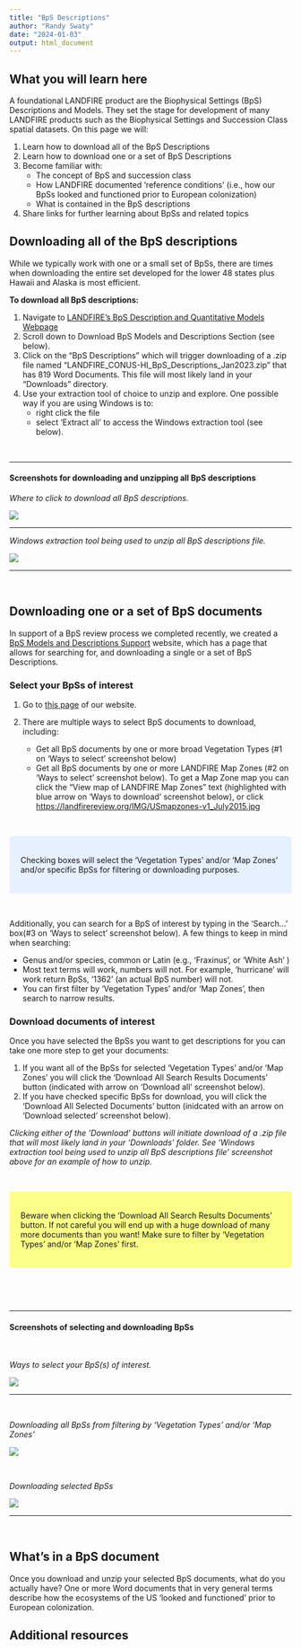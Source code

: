 ```yaml
---
title: "BpS Descriptions"
author: "Randy Swaty"
date: "2024-01-03"
output: html_document
---
```


## What you will learn here

A foundational LANDFIRE product are the Biophysical Settings (BpS) Descriptions and Models. They set the stage for development of many LANDFIRE products such as the Biophysical Settings and Succession Class spatial datasets. On this page we will:

1.  Learn how to download all of the BpS Descriptions
2.  Learn how to download one or a set of BpS Descriptions
3.  Become familiar with:
    -   The concept of BpS and succession class
    -   How LANDFIRE documented 'reference conditions' (i.e., how our BpSs looked and functioned prior to European colonization)
    -   What is contained in the BpS descriptions
4.  Share links for further learning about BpSs and related topics

## Downloading all of the BpS descriptions

While we typically work with one or a small set of BpSs, there are times when downloading the entire set developed for the lower 48 states plus Hawaii and Alaska is most efficient.

**To download all BpS descriptions:**

1.  Navigate to [LANDFIRE's BpS Description and Quantitative Models Webpage](shttps://landfire.gov/bps-models.php){target="blank"}
2.  Scroll down to Download BpS Models and Descriptions Section (see below).
3.  Click on the "BpS Descriptions" which will trigger downloading of a .zip file named "LANDFIRE_CONUS-HI_BpS_Descriptions_Jan2023.zip" that has 819 Word Documents. This file will most likely land in your "Downloads" directory.
4.  Use your extraction tool of choice to unzip and explore. One possible way if you are using Windows is to:
    -   right click the file
    -   select 'Extract all' to access the Windows extraction tool (see below).

<br>

***

#### Screenshots for downloading and unzipping all BpS descriptions

*Where to click to download all BpS descriptions.*



![](images/bps_descriptions/download_descriptions_all.png){fig-alt="\"Screenshot of where on https://landfire.gov/bps-models.php you click to download all of the BpS descriptions."}

------------------------------------------------------------------------

*Windows extraction tool being used to unzip all BpS descriptions file.*



![](images/bps_descriptions/zip_click.png){fig-alt="Windows extraction tool being used to unzip all BpS descriptions file."}

------------------------------------------------------------------------

<br>

## Downloading one or a set of BpS documents

In support of a BpS review process we completed recently, we created a [BpS Models and Descriptions Support](https://landfirereview.org/){target="blank"} website, which has a page that allows for searching for, and downloading a single or a set of BpS Descriptions.

### Select your BpSs of interest

1.  Go to [this page](https://landfirereview.org/search.php){target="blank"} of our website.

2.  There are multiple ways to select BpS documents to download, including:

    -   Get all BpS documents by one or more broad Vegetation Types (#1 on 'Ways to select' screenshot below)
    -   Get all BpS documents by one or more LANDFIRE Map Zones (#2 on 'Ways to select' screenshot below). To get a Map Zone map you can click the "View map of LANDFIRE Map Zones" text (highlighted with blue arrow on 'Ways to download' screenshot below), or click [https://landfirereview.org/IMG/USmapzones-v1_July2015.jpg](here.){target="blank"}

<br>

```{=html}
<style>
div.blue {background-color:#e6f0ff; border-radius: 5px; padding: 20px;}
</style>
```
::: blue
Checking boxes will select the 'Vegetation Types' and/or 'Map Zones' and/or specific BpSs for filtering or downloading purposes.
:::

<br>

Additionally, you can search for a BpS of interest by typing in the 'Search...' box(#3 on 'Ways to select' screenshot below). A few things to keep in mind when searching:

-   Genus and/or species, common or Latin (e.g., 'Fraxinus', or 'White Ash' )
-   Most text terms will work, numbers will not. For example, 'hurricane' will work return BpSs, '1362' (an actual BpS number) will not.
-   You can first filter by 'Vegetation Types' and/or 'Map Zones', then search to narrow results.

### Download documents of interest

Once you have selected the BpSs you want to get descriptions for you can take one more step to get your documents:

1.  If you want all of the BpSs for selected 'Vegetation Types' and/or 'Map Zones' you will click the 'Download All Search Results Documents' button (indicated with arrow on 'Download all' screenshot below).
2.  If you have checked specific BpSs for download, you will click the 'Download All Selected Documents' button (inidcated with an arrow on 'Download selected' screenshot below).

*Clicking either of the 'Download' buttons will initiate download of a .zip file that will most likely land in your 'Downloads' folder. See 'Windows extraction tool being used to unzip all BpS descriptions file' screenshot above for an example of how to unzip.*

<br>

```{=html}
<style>
div.yellow {background-color:#fbff87; border-radius: 5px; padding: 20px;}
</style>
```
::: yellow
Beware when clicking the 'Download All Search Results Documents' button. If not careful you will end up with a huge download of many more documents than you want! Make sure to filter by 'Vegetation Types' and/or 'Map Zones' first.
:::

<br>

<br>

***

#### Screenshots of selecting and downloading BpSs

<br>

*Ways to select your BpS(s) of interest.*



![](images/bps_descriptions/ways_to_select.png){fig-alt="\"Ways to select your BpSs of interest on https://landfirereview.org/search.php"}

------------------------------------------------------------------------

<br>

*Downloading all BpSs from filtering by 'Vegetation Types' and/or 'Map Zones'*



![](images/bps_descriptions/download_all.png){fig-alt="How to go about downloading all BpSs after filtering by 'Vegetation Types' and/or 'Map Zones' "}



<br>

*Downloading selected BpSs*



![](images/bps_descriptions/download_selected.png){fig-alt="How to go about downloading selected BpSs after filtering by 'Vegetation Types' and/or 'Map Zones, then clicking specific BpSs' "}

------------------------------------------------------------------------

<br>

## What's in a BpS document

Once you download and unzip your selected BpS documents, what do you actually have?  One or more Word documents that in very general terms describe how the ecosystems of the US 'looked and functioned' prior to European colonization. 

## Additional resources
